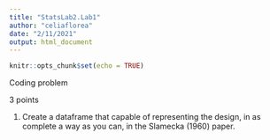 ```yaml
---
title: "StatsLab2.Lab1"
author: "celiaflorea"
date: "2/11/2021"
output: html_document
---
```


```r
knitr::opts_chunk$set(echo = TRUE)
```

Coding problem

3 points

1. Create a dataframe that capable of representing the design, in as complete a way as you can, in the Slamecka (1960) paper.

